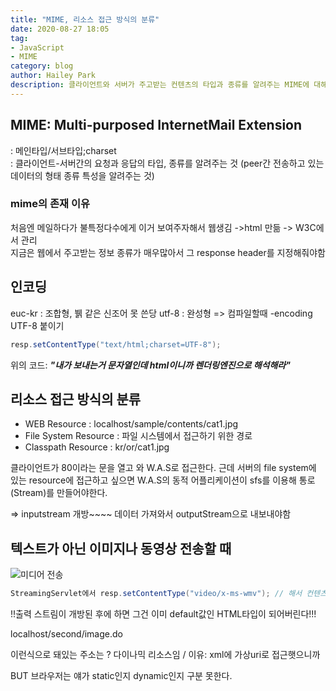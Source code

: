 ```yaml
---
title: "MIME, 리소스 접근 방식의 분류"
date: 2020-08-27 18:05
tag:
- JavaScript
- MIME
category: blog
author: Hailey Park
description: 클라이언트와 서버가 주고받는 컨텐츠의 타입과 종류를 알려주는 MIME에 대해 알아보자.
---
```


## MIME: Multi-purposed InternetMail Extension

: 메인타입/서브타입;charset  
: 클라이언트-서버간의 요청과 응답의 타입, 종류를 알려주는 것 (peer간 전송하고 있는 데이터의 형태 종류 특성을 알려주는 것)  

### mime의 존재 이유

처음엔 메일하다가 불특정다수에게 이거 보여주자해서 웹생김 ->html 만듦 -> W3C에서 관리  
지금은 웹에서 주고받는 정보 종류가 매우많아서 그 response header를 지정해줘야함

## 인코딩

euc-kr  : 조합형, 뷁 같은 신조어 못 쓴당
utf-8 : 완성형
=> 컴파일할때 -encoding UTF-8 붙이기

```java
resp.setContentType("text/html;charset=UTF-8");
```

위의 코드: ***"내가 보내는거 문자열인데 html이니까 렌더링엔진으로 해석해라"***

## 리소스 접근 방식의 분류

- WEB Resource : localhost/sample/contents/cat1.jpg
- File System Resource : 파일 시스템에서 접근하기 위한 경로
- Classpath Resource : kr/or/cat1.jpg

클라이언트가 80이라는 문을 열고 와 W.A.S로 접근한다. 근데 서버의 file system에 있는 resource에 접근하고 싶으면 W.A.S의 동적 어플리케이션이 sfs를 이용해 통로(Stream)를 만들어야한다.

=> inputstream 개방~~~~ 데이터 가져와서 outputStream으로 내보내야함

## 텍스트가 아닌 이미지나 동영상 전송할 때

![미디어 전송](https://img1.daumcdn.net/thumb/R1280x0/?scode=mtistory2&fname=https%3A%2F%2Fblog.kakaocdn.net%2Fdn%2FlL9Pi%2FbtqHvCi4WLM%2FAcb6rerDI38E0B34iX7YJK%2Fimg.png)

```java
StreamingServlet에서 resp.setContentType("video/x-ms-wmv"); // 해서 컨텐츠타입 지정해주기. 
```

!!출력 스트림이 개방된 후에 하면 그건 이미 default값인 HTML타입이 되어버린다!!!

localhost/second/image.do

이런식으로 돼있는 주소는 ? 다이나믹 리소스임 / 이유: xml에 가상uri로 접근햇으니까  

BUT 브라우저는 얘가 static인지 dynamic인지 구분 못한다.
